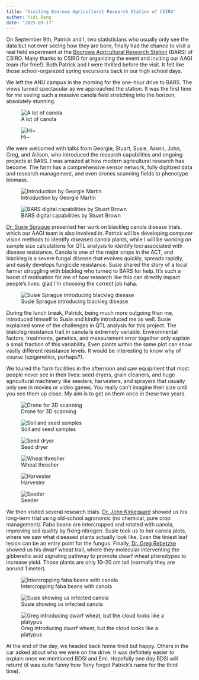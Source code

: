 ```yaml
---
title: 'Visiting Boorowa Agricultural Research Station of CSIRO'
author: Yidi Deng
date: '2025-09-17'
---
```


On September 9th, Patrick and I, two statisticians who usually only see the data but not ever seeing how they are born, finally had the chance to visit a real field experiment at the [Boorowa Agricultural Research Station](https://www.csiro.au/en/about/locations/state-locations/nsw/boorowa) (BARS) of CSIRO. Many thanks to CSIRO for organizing the event and inviting our AAGI team (for free!). Both Patrick and I were thrilled before the visit. It felt like those school-organized spring excursions back in our high school days.

We left the ANU campus in the morning for the one-hour drive to BARS. The views turned spectacular as we approached the station. It was the first time for me seeing such a massive canola field stretching into the horizon, absolutely stunning.

::: {layout="[[40, 22.5]]"}

![A lot of canola](canola-skylinejpg.jpg){.lightbox group="g1"}

![Hi~](me-and-patrick.jpg){.lightbox group="g1"}

:::

We were welcomed with talks from Georgie, Stuart, Susie, Aswin, John, Greg, and Allison, who introduced the research capabilities and ongoing projects at BARS. I was amazed at how modern agricultural research has become. The farm has a comprehensive sensor network, fully digitized data and research management, and even drones scanning fields to phenotype biomass.

::: {layout-ncol=2}

![Introduction by Georgie Martin](Georgie-Martin.jpg){.lightbox group="g2"}

![BARS digital capabilities by Stuart Brown](Stuart-Brown.jpg){.lightbox group="g2"}

:::


[Dr. Susie Sprague](https://people.csiro.au/s/s/susan-sprague) presented her work on blackleg canola disease trials, which our AAGI team is also involved in. Patrick will be developing computer vision methods to identify diseased canola plants, while I will be working on sample size calculations for QTL analysis to identify loci associated with disease resistance. Canola is one of the major crops in the ACT, and blackleg is a severe fungal disease that evolves quickly, spreads rapidly, and easily develops fungicide resistance. Susie shared the story of a local farmer struggling with blackleg who turned to BARS for help. It's such a  boost of motivation for me of how research like this can directly impact people’s lives: glad I'm choosing the correct job haha.  

::: {layout="[[-25,50,-25]]"}

![Susie Sprague introducing blackleg disease](Blackleg-disease.jpg){.lightbox group="g3"}

:::


During the lunch break, Patrick, being much more outgoing than me, introduced himself to Susie and kindly introduced me as well. Susie explained some of the challenges in QTL analysis for this project. The blakcleg resistance trait in canola is extremely variable. Environmental factors, treatments, genetics, and measurement error together only explain a small fraction of this variability. Even plants within the same plot can show vastly different resistance levels. It would be interesting to know why of course  (epigenetics, perhaps?).

We toured the farm facilities in the afternoon and saw equipment that most people never see in their lives: seed dryers, grain cleaners, and huge agricultural machinery like seeders, harvesters, and sprayers that usually only see in movies or video games. You really can’t imagine their size until you see them up close. My aim is to get on them once in these two years. 

::: {layout="[[25,25,25,25],[50,50]]"}

![Drone for 3D scanning](drones.jpg){.lightbox group="g4"}

![Soil and seed samples](sample.jpg){.lightbox group="g4"}

![Seed dryer](dryer.jpg){.lightbox group="g4"}

![Wheat thresher](filter.jpg){.lightbox group="g4"}

![Harvester](harvester.jpg){.lightbox group="g4"}

![Seeder](seeder.jpg){.lightbox group="g4"}

:::

We then visited several research trials. [Dr. John Kirkegaard](https://people.csiro.au/k/j/john-kirkegaard) showed us his long-term trial using old-school agronomic (no chemical, pure crop management). Faba beans are intercropped and rotated with canola, improving soil quality by fixing nitrogen. Susie took us to her canola plots, where we saw what diseased plants actually look like. Even the tiniest leaf lesion can be an entry point for the fungus. Finally, [Dr. Greg Rebetzke](https://people.csiro.au/r/g/greg-rebetzke) showed us his dwarf wheat trail, where they molecular interventing the gibberellic acid signaling pathway to promote dwarf wheat phenotypes to increase yield. Those plants are only 10–20 cm tall (normally they are aorund 1 meter).

::: {layout="[[25,25,50]]"}

![Intercropping faba beans with canola](intercrop.jpg){.lightbox group="g5"}

![Susie showing us infected canola](blackleg.jpg){.lightbox group="g5"}

![Greg introducing dwarf wheat, but the cloud looks like a platypus](cloud.jpg){.lightbox group="g5"}

:::


At the end of the day, we headed back home tired but happy. Others in the car asked about who we were on the drive. It was definitely easier to explain once we mentioned BDSI and Emi. Hopefully one day BDSI will return! (it was quite funny how Tony forgot Patrick’s name for the third time).